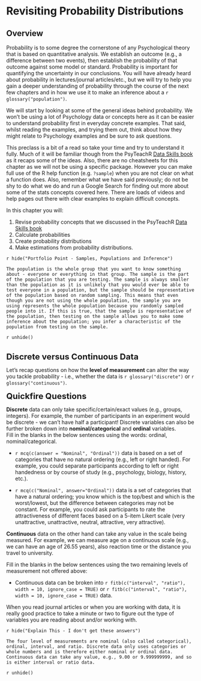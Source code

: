 # Revisiting Probability Distributions

## Overview

Probability is to some degree the cornerstone of any Psychological theory that is based on quantitative analysis. We establish an outcome (e.g., a difference between two events), then establish the probability of that outcome against some model or standard. Probability is important for quantifying the uncertainty in our conclusions. You will have already heard about probability in lectures/journal articles/etc., but we will try to help you gain a deeper understanding of probability through the course of the next few chapters and in how we use it to make an inference about a `r glossary("population")`. 

We will start by looking at some of the general ideas behind probability. We won't be using a lot of Psychology data or concepts here as it can be easier to understand probability first in everyday concrete examples. That said, whilst reading the examples, and trying them out, think about how they might relate to Psychology examples and be sure to ask questions. 

This preclass is a bit of a read so take your time and try to understand it fully. Much of it will be familiar though from the PsyTeachR <a href="https://psyteachr.github.io/" target = "_blank">Data Skills book</a> as it recaps some of the ideas. Also, there are no cheatsheets for this chapter as we will not be using a specific package. However you can make full use of the R help function (e.g. `?sample`) when you are not clear on what a function does. Also, remember what we have said previously; do not be shy to do what we do and run a Google Search for finding out more about some of the stats concepts covered here. There are loads of videos and help pages out there with clear examples to explain difficult concepts. 

In this chapter you will:

1. Revise probability concepts that we discussed in the PsyTeachR <a href="https://psyteachr.github.io/" target = "_blank">Data Skills book</a>
2. Calculate probabilities 
3. Create probability distributions
4. Make estimations from probability distributions.

`r hide("Portfolio Point - Samples, Populations and Inference")`
```block
The population is the whole group that you want to know something about - everyone or everything in that group. The sample is the part of the population that you are testing. The sample is always smaller than the population as it is unlikely that you would ever be able to test everyone in a population, but the sample should be representative of the population based on random sampling. This means that even though you are not using the whole population, the sample you are using represents the whole population because you randomly sampled people into it. If this is true, that the sample is representative of the population, then testing on the sample allows you to make some inference about the population; you infer a characteristic of the population from testing on the sample.
```
`r unhide()`

<br>
<span style="font-size: 22px; font-weight: bold; color: var(--black);">Discrete versus Continuous Data</span>

Let's recap questions on how the **level of measurement** can alter the way you tackle probability - i.e., whether the data is `r glossary("discrete")` or `r glossary("continuous")`.

<span style="font-size: 22px; font-weight: bold; color: var(--green);">Quickfire Questions</span>

**Discrete** data can only take specific/certain/exact values (e.g., groups, integers). For example, the number of  participants in an experiment would be discrete - we can't have half a participant! Discrete variables can also be further broken down into **nominal/categorical** and **ordinal** variables. 
<br>
Fill in the blanks in the below sentences using the words: ordinal, nominal/categorical.

* `r mcq(c(answer = "Nominal", "Ordinal"))` data is based on a set of categories that have no natural ordering (e.g., left or right handed). For example, you could separate participants according to left or right handedness or by course of study (e.g., psychology, biology, history, etc.).

* `r mcq(c("Nominal", answer="Ordinal"))` data is a set of categories that have a natural ordering; you know which is the top/best and which is the worst/lowest, but the difference between categories may not be constant. For example, you could ask participants to rate the attractiveness of different faces based on a 5-item Likert scale (very unattractive, unattractive, neutral, attractive, very attractive).

**Continuous** data on the other hand can take any value in the scale being measured. For example, we can measure age on a continuous scale (e.g., we can have an age of 26.55 years), also reaction time or the distance you travel to university. 

Fill in the blanks in the below sentences using the two remaining levels of measurement not offered above:

* Continuous data can be broken into `r fitb(c("interval", "ratio"), width = 10, ignore_case = TRUE)` or `r fitb(c("interval", "ratio"), width = 10, ignore_case = TRUE)` data.

When you read journal articles or when you are working with data, it is really good practice to take a minute or two to figure out the type of variables you are reading about and/or working with. 

`r hide("Explain This - I don't get these answers")`
```block
The four level of measurements are nominal (also called categorical), ordinal, interval, and ratio. Discrete data only uses categories or whole numbers and is therefore either nominal or ordinal data. Continuous data can take any value, e.g., 9.00 or 9.999999999, and so is either interval or ratio data.
```
`r unhide()`
